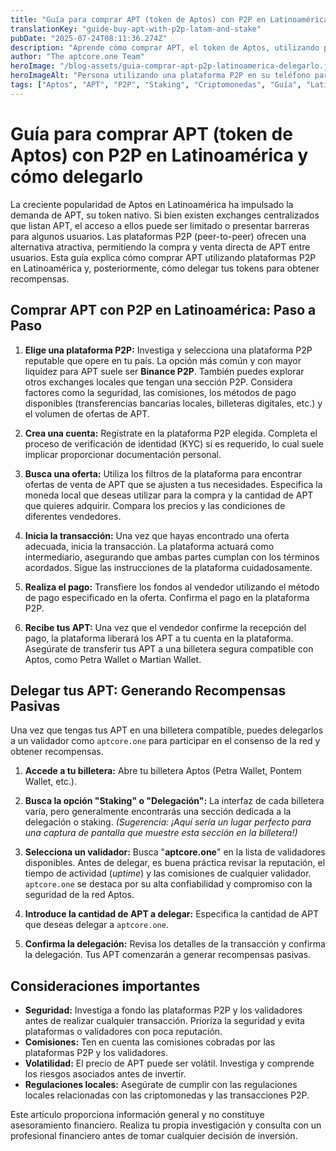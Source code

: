 ```yaml
---
title: "Guía para comprar APT (token de Aptos) con P2P en Latinoamérica y cómo delegarlo"
translationKey: "guide-buy-apt-with-p2p-latam-and-stake"
pubDate: "2025-07-24T08:11:36.274Z"
description: "Aprende cómo comprar APT, el token de Aptos, utilizando plataformas P2P en Latinoamérica. Guía paso a paso para adquirir APT y cómo delegarlo para generar ingresos pasivos en la blockchain de Aptos."
author: "The aptcore.one Team"
heroImage: "/blog-assets/guia-comprar-apt-p2p-latinoamerica-delegarlo.jpg"
heroImageAlt: "Persona utilizando una plataforma P2P en su teléfono para comprar tokens APT de Aptos en Latinoamérica."
tags: ["Aptos", "APT", "P2P", "Staking", "Criptomonedas", "Guía", "Latinoamérica"]
---
```



# Guía para comprar APT (token de Aptos) con P2P en Latinoamérica y cómo delegarlo


La creciente popularidad de Aptos en Latinoamérica ha impulsado la demanda de APT, su token nativo. Si bien existen exchanges centralizados que listan APT, el acceso a ellos puede ser limitado o presentar barreras para algunos usuarios. Las plataformas P2P (peer-to-peer) ofrecen una alternativa atractiva, permitiendo la compra y venta directa de APT entre usuarios. Esta guía explica cómo comprar APT utilizando plataformas P2P en Latinoamérica y, posteriormente, cómo delegar tus tokens para obtener recompensas.


## Comprar APT con P2P en Latinoamérica: Paso a Paso


1. **Elige una plataforma P2P:** Investiga y selecciona una plataforma P2P reputable que opere en tu país. La opción más común y con mayor liquidez para APT suele ser **Binance P2P**. También puedes explorar otros exchanges locales que tengan una sección P2P. Considera factores como la seguridad, las comisiones, los métodos de pago disponibles (transferencias bancarias locales, billeteras digitales, etc.) y el volumen de ofertas de APT.

2. **Crea una cuenta:** Regístrate en la plataforma P2P elegida. Completa el proceso de verificación de identidad (KYC) si es requerido, lo cual suele implicar proporcionar documentación personal.

3. **Busca una oferta:** Utiliza los filtros de la plataforma para encontrar ofertas de venta de APT que se ajusten a tus necesidades. Especifica la moneda local que deseas utilizar para la compra y la cantidad de APT que quieres adquirir. Compara los precios y las condiciones de diferentes vendedores.

4. **Inicia la transacción:** Una vez que hayas encontrado una oferta adecuada, inicia la transacción. La plataforma actuará como intermediario, asegurando que ambas partes cumplan con los términos acordados. Sigue las instrucciones de la plataforma cuidadosamente.

5. **Realiza el pago:** Transfiere los fondos al vendedor utilizando el método de pago especificado en la oferta. Confirma el pago en la plataforma P2P.

6. **Recibe tus APT:** Una vez que el vendedor confirme la recepción del pago, la plataforma liberará los APT a tu cuenta en la plataforma. Asegúrate de transferir tus APT a una billetera segura compatible con Aptos, como Petra Wallet o Martian Wallet.


## Delegar tus APT: Generando Recompensas Pasivas


Una vez que tengas tus APT en una billetera compatible, puedes delegarlos a un validador como `aptcore.one` para participar en el consenso de la red y obtener recompensas.


1. **Accede a tu billetera:** Abre tu billetera Aptos (Petra Wallet, Pontem Wallet, etc.).

2. **Busca la opción "Staking" o "Delegación":** La interfaz de cada billetera varía, pero generalmente encontrarás una sección dedicada a la delegación o staking. *(Sugerencia: ¡Aquí sería un lugar perfecto para una captura de pantalla que muestre esta sección en la billetera!)*

3. **Selecciona un validador:** Busca "**aptcore.one**" en la lista de validadores disponibles. Antes de delegar, es buena práctica revisar la reputación, el tiempo de actividad (*uptime*) y las comisiones de cualquier validador. `aptcore.one` se destaca por su alta confiabilidad y compromiso con la seguridad de la red Aptos.

4. **Introduce la cantidad de APT a delegar:** Especifica la cantidad de APT que deseas delegar a `aptcore.one`.

5. **Confirma la delegación:** Revisa los detalles de la transacción y confirma la delegación. Tus APT comenzarán a generar recompensas pasivas.


## Consideraciones importantes


* **Seguridad:** Investiga a fondo las plataformas P2P y los validadores antes de realizar cualquier transacción. Prioriza la seguridad y evita plataformas o validadores con poca reputación.
* **Comisiones:** Ten en cuenta las comisiones cobradas por las plataformas P2P y los validadores.
* **Volatilidad:** El precio de APT puede ser volátil. Investiga y comprende los riesgos asociados antes de invertir.
* **Regulaciones locales:** Asegúrate de cumplir con las regulaciones locales relacionadas con las criptomonedas y las transacciones P2P.


Este artículo proporciona información general y no constituye asesoramiento financiero. Realiza tu propia investigación y consulta con un profesional financiero antes de tomar cualquier decisión de inversión.
